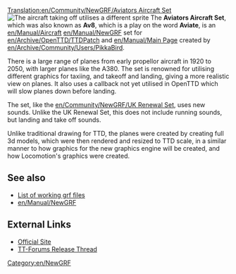 [[Translation:en/Community/NewGRF/Aviators Aircraft Set]]
[[File:en/Community/NewGRF/Av8.png|frame|right|The aircraft taking off utilises a different sprite]]
The '''Aviators Aircraft Set''', which was also known as '''Av8''', which is a play on the word '''Aviate''', is an [[en/Manual/Aircraft]] [[en/Manual/NewGRF]] set for [[en/Archive/OpenTTD/TTDPatch]] and [[en/Manual/Main Page]] created by [[en/Archive/Community/Users/PikkaBird]]. 

There is a large range of planes from early propellor aircraft in 1920 to 2050, with larger planes like the A380. The set is renowned for utilising different graphics for taxiing, and takeoff and landing, giving a more realistic view on planes. It also uses a callback not yet utilised in OpenTTD which will slow planes down before landing.

The set, like the [[en/Community/NewGRF/UK Renewal Set]], uses new sounds. Unlike the UK Renewal Set, this does not include running sounds, but landing and take off sounds.

Unlike traditional drawing for TTD, the planes were created by creating full 3d models, which were then rendered and resized to TTD scale, in a similar manner to how graphics for the new graphics engine will be created, and how Locomotion's graphics were created. 

== See also ==
*[[en/Community/NewGRF/Main Page|List of working grf files]]
*[[en/Manual/NewGRF]]

==External Links==
*[http://www.pikkarail.com/ttdp/av8/ Official Site]
*[http://www.tt-forums.net/viewtopic.php?t=27993 TT-Forums Release Thread]


[[Category:en/NewGRF]]